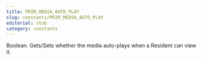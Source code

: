 ```yaml
---
title: PRIM_MEDIA_AUTO_PLAY
slug: constants/PRIM_MEDIA_AUTO_PLAY
editorial: stub
category: constants
---
```


<LSLConstant
	name="PRIM_MEDIA_AUTO_PLAY"
	type="integer"
	value="5"
/>

Boolean. Gets/Sets whether the media auto-plays when a Resident can view it.
